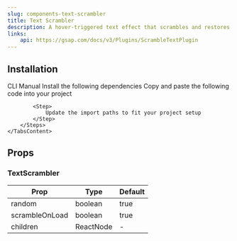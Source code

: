 ```yaml
---
slug: components-text-scrambler
title: Text Scrambler
description: A hover-triggered text effect that scrambles and restores characters with smooth motion.
links:
    api: https://gsap.com/docs/v3/Plugins/ScrambleTextPlugin
---
```


<DemoCodePreview
    path="demo/components/text-scrambler/default.tsx"
/>

## Installation

<Tabs defaultValue="cli" className="mt-3">
    <TabsList>
        <TabsTrigger value="cli">CLI</TabsTrigger>
        <TabsTrigger value="manual">Manual</TabsTrigger>
    </TabsList>
    <TabsContent value="cli" className="mt-4">
        <InstallationCommand command={`npx shadcn@latest add "~website/r/gsap/text-scrambler"`} />
    </TabsContent>
    <TabsContent value="manual" className="mt-4">
        <Steps>
            <Step>
                Install the following dependencies
            </Step>
            <InstallationCommand command="npm install gsap @gsap/react" />
            <Step>
                Copy and paste the following code into your project
            </Step>
            <CodePreview path='components/gsap/text-scrambler.tsx' collapsible></CodePreview>

            <Step>
                Update the import paths to fit your project setup
            </Step>
        </Steps>
    </TabsContent>
</Tabs>


## Props

### TextScrambler

| Prop           | Type      | Default |
|----------------|-----------|---------|
| random         | boolean   | true    |
| scrambleOnLoad | boolean   | true    |
| children       | ReactNode | -       |
